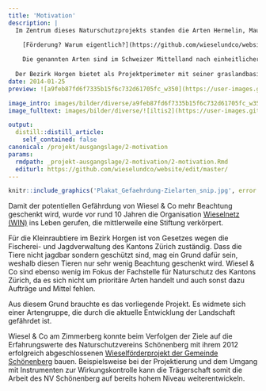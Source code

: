 ```yaml
---
title: 'Motivation'
description: |
  Im Zentrum dieses Naturschutzprojekts standen die Arten Hermelin, Mauswiesel und Iltis, die zur Familie der Marderartigen gehören.  
       
    [Förderung? Warum eigentlich?](https://github.com/wieselundco/website/files/6970804/Plakat.Gefahrdung.pdf)

    Die genannten Arten sind im Schweizer Mittelland nach einheitlicher Beurteilung von Fachleuten in den letzten Jahrzehnten deutlich zurückgegangen. Iltis und Mauswiesel werden sogar auf der Roten Liste der gefährdeten Tierarten der Schweiz als verletzlich aufgeführt. Sichere Daten über die Bestände und deren Entwicklung fehlen allerdings. 
  
  Der Bezirk Horgen bietet als Projektperimeter mit seiner graslandbasierten Landwirtschaft den Zielarten grundsätzlich gute Voraussetzungen.
date: 2014-01-25
preview: ![a9feb87fd6f7335b15f6c732d61705fc_w350](https://user-images.githubusercontent.com/49158554/129086886-0c180de4-7094-4dc0-aeeb-7806cfdac47c.jpg)

image_intro: images/bilder/diverse/a9feb87fd6f7335b15f6c732d61705fc_w350
image_fulltext: images/bilder/diverse/![iltis2](https://user-images.githubusercontent.com/49158554/129087253-f0971222-f391-48bb-a56e-068e1fa27c7a.jpg)

output:
  distill::distill_article:
    self_contained: false
canonical: /projekt/ausgangslage/2-motivation
params:
  rmdpath: _projekt-ausgangslage/2-motivation/2-motivation.Rmd
  editurl: https://github.com/wieselundco/website/edit/master/
---
```



```r
knitr::include_graphics('Plakat_Gefaehrdung-Zielarten_snip.jpg', error = FALSE) #images/bilder/diverse/Plakat_Gefaehrdung-Zielarten_snip.jpg
```

Damit der potentiellen Gefährdung von Wiesel & Co mehr Beachtung
geschenkt wird, wurde vor rund 10 Jahren die Organisation [Wieselnetz
(WIN)](http://www.wieselnetz.ch) ins Leben gerufen, die mittlerweile
eine Stiftung verkörpert.


Für
die Kleinraubtiere im Bezirk Horgen ist von Gesetzes wegen die
Fischerei- und Jagdverwaltung des Kantons Zürich zuständig. Dass die
Tiere nicht jagdbar sondern geschützt sind, mag ein Grund dafür sein,
weshalb diesen Tieren nur sehr wenig Beachtung geschenkt wird. Wiesel &
Co sind ebenso wenig im Fokus der Fachstelle für Naturschutz des Kantons
Zürich, da es sich nicht um prioritäre Arten handelt und auch sonst dazu Aufträge und Mittel fehlen.


Aus
diesem Grund brauchte es das vorliegende Projekt. Es widmete sich einer
Artengruppe, die durch die aktuelle Entwicklung der Landschaft gefährdet
ist.


Wiesel
& Co am Zimmerberg konnte beim Verfolgen der Ziele auf die Erfahrungswerte
des Naturschutzvereins Schönenberg mit ihrem 2012 erfolgreich
abgeschlossenen [Wieselförderprojekt der Gemeinde
Schönenberg](projekt/ausgangslage/11-das-wieselfoerderprojekt-der-gemeinde-schoenenberg-2009-2012) bauen. Beispielsweise bei der Projektierung
und dem Umgang mit Instrumenten zur Wirkungskontrolle kann die
Trägerschaft somit die Arbeit des NV Schönenberg auf bereits hohem
Niveau weiterentwickeln.

```r



```

<!--http://wieselundco.ch/projekt/ausgangslage/2-motivation-->
